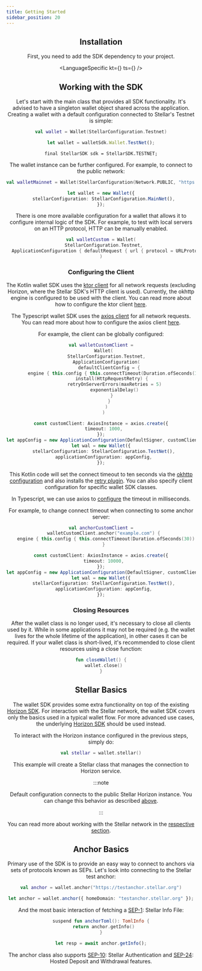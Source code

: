 ```yaml
---
title: Getting Started
sidebar_position: 20
---
```



<Header WIPLangs={["ts", "dart"]} />

## Installation

First, you need to add the SDK dependency to your project.

<LanguageSpecific kt={<KtInstall />} ts={<TsInstall />} />

## Working with the SDK

Let's start with the main class that provides all SDK functionality. It's advised to have a singleton wallet object shared across the application. Creating a wallet with a default configuration connected to Stellar's Testnet is simple:

<CodeExample>

```kotlin
val wallet = Wallet(StellarConfiguration.Testnet)
```

```ts
let wallet = walletSdk.Wallet.TestNet();
```

```flutter
final StellarSDK sdk = StellarSDK.TESTNET;
```

</CodeExample>

The wallet instance can be further configured. For example, to connect to the public network:

<CodeExample>

```kotlin
val walletMainnet = Wallet(StellarConfiguration(Network.PUBLIC, "https://horizon.stellar.org"))
```

```typescript
let wallet = new Wallet({
  stellarConfiguration: StellarConfiguration.MainNet(),
});
```

</CodeExample>

There is one more available configuration for a wallet that allows it to configure internal logic of the SDK. For example, to test with local servers on an HTTP protocol, HTTP can be manually enabled.

<CodeExample>

```kotlin
val walletCustom = Wallet(
  StellarConfiguration.Testnet,
  ApplicationConfiguration { defaultRequest { url { protocol = URLProtocol.HTTP } } }
)
```

</CodeExample>

### Configuring the Client

The Kotlin wallet SDK uses the [ktor client](https://ktor.io/docs/getting-started-ktor-client.html) for all network requests (excluding Horizon, where the Stellar SDK's HTTP client is used). Currently, the okhttp engine is configured to be used with the client. You can read more about how to configure the ktor client [here](https://ktor.io/docs/create-client.html#configure-client).

The Typescript wallet SDK uses the [axios client](https://axios-http.com/docs/intro) for all network requests. You can read more about how to configure the axios client [here](https://axios-http.com/docs/instance).

For example, the client can be globally configured:

<CodeExample>

```kotlin
val walletCustomClient =
  Wallet(
    StellarConfiguration.Testnet,
    ApplicationConfiguration(
      defaultClientConfig = {
        engine { this.config { this.connectTimeout(Duration.ofSeconds(10)) } }
        install(HttpRequestRetry) {
          retryOnServerErrors(maxRetries = 5)
          exponentialDelay()
        }
      }
    )
  )
```

```typescript
const customClient: AxiosInstance = axios.create({
  timeout: 1000,
});
let appConfig = new ApplicationConfiguration(DefaultSigner, customClient);
let wal = new Wallet({
  stellarConfiguration: StellarConfiguration.TestNet(),
  applicationConfiguration: appConfig,
});
```

</CodeExample>

This Kotlin code will set the connect timeout to ten seconds via the [okhttp configuration](https://ktor.io/docs/http-client-engines.html#okhttp) and also installs the [retry plugin](https://ktor.io/docs/client-retry.html). You can also specify client configuration for specific wallet SDK classes.

In Typescript, we can use axios to [configure](https://axios-http.com/docs/req_config) the timeout in milliseconds.

For example, to change connect timeout when connecting to some anchor server:

<CodeExample>

```kotlin
val anchorCustomClient =
  walletCustomClient.anchor("example.com") {
    engine { this.config { this.connectTimeout(Duration.ofSeconds(30)) } }
  }
```

```typescript
const customClient: AxiosInstance = axios.create({
  timeout: 10000,
});
let appConfig = new ApplicationConfiguration(DefaultSigner, customClient);
let wal = new Wallet({
  stellarConfiguration: StellarConfiguration.TestNet(),
  applicationConfiguration: appConfig,
});
```

</CodeExample>

### Closing Resources

After the wallet class is no longer used, it's necessary to close all clients used by it. While in some applications it may not be required (e.g. the wallet lives for the whole lifetime of the application), in other cases it can be required. If your wallet class is short-lived, it's recommended to close client resources using a close function:

<CodeExample>

```kotlin
fun closeWallet() {
  wallet.close()
}
```

</CodeExample>

## Stellar Basics

The wallet SDK provides some extra functionality on top of the existing [Horizon SDK]. For interaction with the Stellar network, the wallet SDK covers only the basics used in a typical wallet flow. For more advanced use cases, the underlying [Horizon SDK] should be used instead.

To interact with the Horizon instance configured in the previous steps, simply do:

<CodeExample>

```kotlin
val stellar = wallet.stellar()
```

</CodeExample>

This example will create a Stellar class that manages the connection to Horizon service.

:::note

Default configuration connects to the public Stellar Horizon instance. You can change this behavior as described [above](#working-with-the-sdk).

:::

You can read more about working with the Stellar network in the [respective section](./stellar.mdx).

## Anchor Basics

Primary use of the SDK is to provide an easy way to connect to anchors via sets of protocols known as SEPs. Let's look into connecting to the Stellar test anchor:

<CodeExample>

```kotlin
val anchor = wallet.anchor("https://testanchor.stellar.org")
```

```typescript
let anchor = wallet.anchor({ homeDomain: "testanchor.stellar.org" });
```

</CodeExample>

And the most basic interaction of fetching a [SEP-1]: Stellar Info File:

<CodeExample>

```kotlin
suspend fun anchorToml(): TomlInfo {
  return anchor.getInfo()
}
```

```typescript
let resp = await anchor.getInfo();
```

</CodeExample>

The anchor class also supports [SEP-10]: Stellar Authentication and [SEP-24]: Hosted Deposit and Withdrawal features.

[sep-1]: https://github.com/stellar/stellar-protocol/blob/master/ecosystem/sep-0001.md
[sep-10]: https://github.com/stellar/stellar-protocol/blob/master/ecosystem/sep-0010.md
[sep-12]: https://github.com/stellar/stellar-protocol/blob/master/ecosystem/sep-0012.md
[sep-24]: https://github.com/stellar/stellar-protocol/blob/master/ecosystem/sep-0024.md
[sep-10]: ./sep10.mdx
[sep-24]: ./sep24.mdx
[horizon sdk]: /docs/tools-and-sdks#sdk-library
